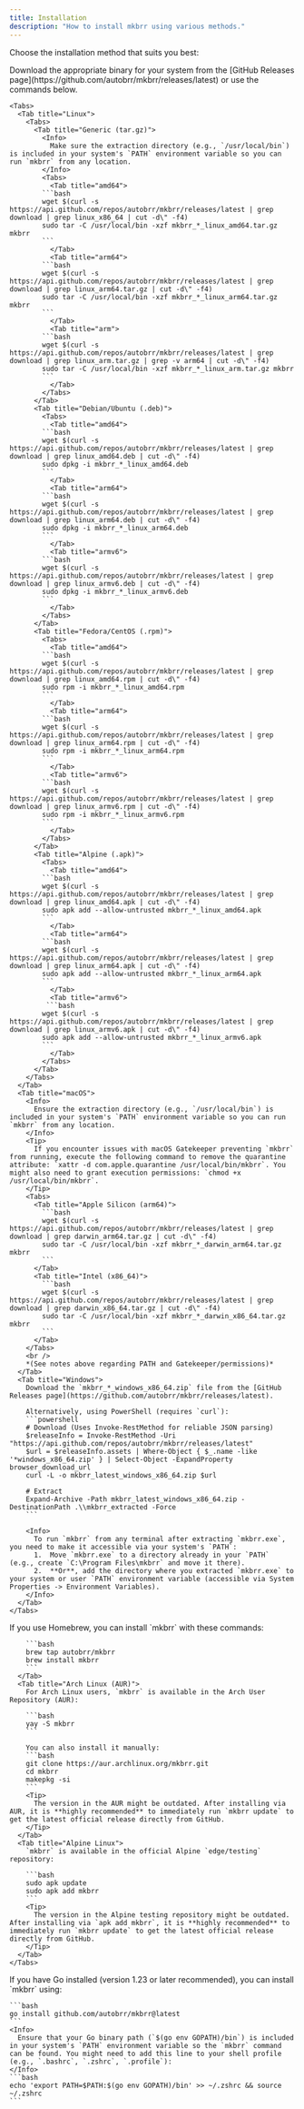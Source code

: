 ```yaml
---
title: Installation
description: "How to install mkbrr using various methods."
---
```


Choose the installation method that suits you best:

<Tabs>
  <Tab title="Pre-built Binaries">
    Download the appropriate binary for your system from the [GitHub Releases page](https://github.com/autobrr/mkbrr/releases/latest) or use the commands below.

    <Tabs>
      <Tab title="Linux">
        <Tabs>
          <Tab title="Generic (tar.gz)">
            <Info>
              Make sure the extraction directory (e.g., `/usr/local/bin`) is included in your system's `PATH` environment variable so you can run `mkbrr` from any location.
            </Info>
            <Tabs>
              <Tab title="amd64">
            ```bash
            wget $(curl -s https://api.github.com/repos/autobrr/mkbrr/releases/latest | grep download | grep linux_x86_64 | cut -d\" -f4)
            sudo tar -C /usr/local/bin -xzf mkbrr_*_linux_amd64.tar.gz mkbrr
            ```
              </Tab>
              <Tab title="arm64">
            ```bash
            wget $(curl -s https://api.github.com/repos/autobrr/mkbrr/releases/latest | grep download | grep linux_arm64.tar.gz | cut -d\" -f4)
            sudo tar -C /usr/local/bin -xzf mkbrr_*_linux_arm64.tar.gz mkbrr
            ```
              </Tab>
              <Tab title="arm">
            ```bash
            wget $(curl -s https://api.github.com/repos/autobrr/mkbrr/releases/latest | grep download | grep linux_arm.tar.gz | grep -v arm64 | cut -d\" -f4)
            sudo tar -C /usr/local/bin -xzf mkbrr_*_linux_arm.tar.gz mkbrr
            ```
              </Tab>
            </Tabs>
          </Tab>
          <Tab title="Debian/Ubuntu (.deb)">
            <Tabs>
              <Tab title="amd64">
            ```bash
            wget $(curl -s https://api.github.com/repos/autobrr/mkbrr/releases/latest | grep download | grep linux_amd64.deb | cut -d\" -f4)
            sudo dpkg -i mkbrr_*_linux_amd64.deb
            ```
              </Tab>
              <Tab title="arm64">
            ```bash
            wget $(curl -s https://api.github.com/repos/autobrr/mkbrr/releases/latest | grep download | grep linux_arm64.deb | cut -d\" -f4)
            sudo dpkg -i mkbrr_*_linux_arm64.deb
            ```
              </Tab>
              <Tab title="armv6">
            ```bash
            wget $(curl -s https://api.github.com/repos/autobrr/mkbrr/releases/latest | grep download | grep linux_armv6.deb | cut -d\" -f4)
            sudo dpkg -i mkbrr_*_linux_armv6.deb
            ```
              </Tab>
            </Tabs>
          </Tab>
          <Tab title="Fedora/CentOS (.rpm)">
            <Tabs>
              <Tab title="amd64">
            ```bash
            wget $(curl -s https://api.github.com/repos/autobrr/mkbrr/releases/latest | grep download | grep linux_amd64.rpm | cut -d\" -f4)
            sudo rpm -i mkbrr_*_linux_amd64.rpm
            ```
              </Tab>
              <Tab title="arm64">
            ```bash
            wget $(curl -s https://api.github.com/repos/autobrr/mkbrr/releases/latest | grep download | grep linux_arm64.rpm | cut -d\" -f4)
            sudo rpm -i mkbrr_*_linux_arm64.rpm
            ```
              </Tab>
              <Tab title="armv6">
            ```bash
            wget $(curl -s https://api.github.com/repos/autobrr/mkbrr/releases/latest | grep download | grep linux_armv6.rpm | cut -d\" -f4)
            sudo rpm -i mkbrr_*_linux_armv6.rpm
            ```
              </Tab>
            </Tabs>
          </Tab>
          <Tab title="Alpine (.apk)">
            <Tabs>
              <Tab title="amd64">
            ```bash
            wget $(curl -s https://api.github.com/repos/autobrr/mkbrr/releases/latest | grep download | grep linux_amd64.apk | cut -d\" -f4)
            sudo apk add --allow-untrusted mkbrr_*_linux_amd64.apk
            ```
              </Tab>
              <Tab title="arm64">
            ```bash
            wget $(curl -s https://api.github.com/repos/autobrr/mkbrr/releases/latest | grep download | grep linux_arm64.apk | cut -d\" -f4)
            sudo apk add --allow-untrusted mkbrr_*_linux_arm64.apk
            ```
              </Tab>
              <Tab title="armv6">
             ```bash
            wget $(curl -s https://api.github.com/repos/autobrr/mkbrr/releases/latest | grep download | grep linux_armv6.apk | cut -d\" -f4)
            sudo apk add --allow-untrusted mkbrr_*_linux_armv6.apk
            ```
              </Tab>
            </Tabs>
          </Tab>
        </Tabs>
      </Tab>
      <Tab title="macOS">
        <Info>
          Ensure the extraction directory (e.g., `/usr/local/bin`) is included in your system's `PATH` environment variable so you can run `mkbrr` from any location.
        </Info>
        <Tip>
          If you encounter issues with macOS Gatekeeper preventing `mkbrr` from running, execute the following command to remove the quarantine attribute: `xattr -d com.apple.quarantine /usr/local/bin/mkbrr`. You might also need to grant execution permissions: `chmod +x /usr/local/bin/mkbrr`.
        </Tip>
        <Tabs>
          <Tab title="Apple Silicon (arm64)">
            ```bash
            wget $(curl -s https://api.github.com/repos/autobrr/mkbrr/releases/latest | grep download | grep darwin_arm64.tar.gz | cut -d\" -f4)
            sudo tar -C /usr/local/bin -xzf mkbrr_*_darwin_arm64.tar.gz mkbrr
            ```
          </Tab>
          <Tab title="Intel (x86_64)">
            ```bash
            wget $(curl -s https://api.github.com/repos/autobrr/mkbrr/releases/latest | grep download | grep darwin_x86_64.tar.gz | cut -d\" -f4)
            sudo tar -C /usr/local/bin -xzf mkbrr_*_darwin_x86_64.tar.gz mkbrr
            ```
          </Tab>
        </Tabs>
        <br />
        *(See notes above regarding PATH and Gatekeeper/permissions)*
      </Tab>
      <Tab title="Windows">
        Download the `mkbrr_*_windows_x86_64.zip` file from the [GitHub Releases page](https://github.com/autobrr/mkbrr/releases/latest).

        Alternatively, using PowerShell (requires `curl`):
        ```powershell
        # Download (Uses Invoke-RestMethod for reliable JSON parsing)
        $releaseInfo = Invoke-RestMethod -Uri "https://api.github.com/repos/autobrr/mkbrr/releases/latest"
        $url = $releaseInfo.assets | Where-Object { $_.name -like '*windows_x86_64.zip' } | Select-Object -ExpandProperty browser_download_url
        curl -L -o mkbrr_latest_windows_x86_64.zip $url

        # Extract
        Expand-Archive -Path mkbrr_latest_windows_x86_64.zip -DestinationPath .\\mkbrr_extracted -Force
        ```

        <Info>
          To run `mkbrr` from any terminal after extracting `mkbrr.exe`, you need to make it accessible via your system's `PATH`:
          1.  Move `mkbrr.exe` to a directory already in your `PATH` (e.g., create `C:\Program Files\mkbrr` and move it there).
          2.  **Or**, add the directory where you extracted `mkbrr.exe` to your system or user `PATH` environment variable (accessible via System Properties -> Environment Variables).
        </Info>
      </Tab>
    </Tabs>
  </Tab>
  <Tab title="Package Managers">
    <Tabs>
      <Tab title="Homebrew (macOS/Linux)">
        If you use Homebrew, you can install `mkbrr` with these commands:

        ```bash
        brew tap autobrr/mkbrr
        brew install mkbrr
        ```
      </Tab>
      <Tab title="Arch Linux (AUR)">
        For Arch Linux users, `mkbrr` is available in the Arch User Repository (AUR):

        ```bash
        yay -S mkbrr
        ```

        You can also install it manually:
        ```bash
        git clone https://aur.archlinux.org/mkbrr.git
        cd mkbrr
        makepkg -si
        ```
        <Tip>
          The version in the AUR might be outdated. After installing via AUR, it is **highly recommended** to immediately run `mkbrr update` to get the latest official release directly from GitHub.
        </Tip>
      </Tab>
      <Tab title="Alpine Linux">
        `mkbrr` is available in the official Alpine `edge/testing` repository:

        ```bash
        sudo apk update
        sudo apk add mkbrr
        ```
        <Tip>
          The version in the Alpine testing repository might be outdated. After installing via `apk add mkbrr`, it is **highly recommended** to immediately run `mkbrr update` to get the latest official release directly from GitHub.
        </Tip>
      </Tab>
    </Tabs>
  </Tab>
  <Tab title="Go Install">
    If you have Go installed (version 1.23 or later recommended), you can install `mkbrr` using:

    ```bash
    go install github.com/autobrr/mkbrr@latest
    ```
    <Info>
      Ensure that your Go binary path (`$(go env GOPATH)/bin`) is included in your system's `PATH` environment variable so the `mkbrr` command can be found. You might need to add this line to your shell profile (e.g., `.bashrc`, `.zshrc`, `.profile`):
    </Info>
    ```bash
    echo 'export PATH=$PATH:$(go env GOPATH)/bin' >> ~/.zshrc && source ~/.zshrc
    ```
  </Tab>
</Tabs>
